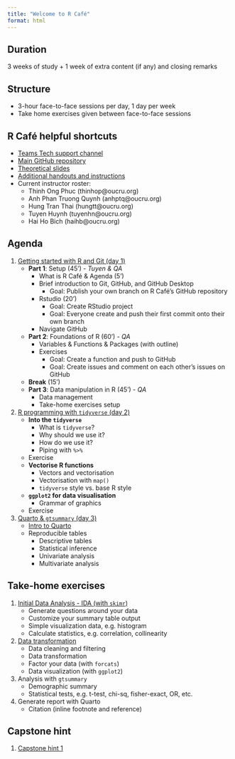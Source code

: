 ```yaml
---
title: "Welcome to R Café"
format: html
---
```


## Duration
3 weeks of study + 1 week of extra content (if any) and closing remarks

## Structure
- 3-hour face-to-face sessions per day, 1 day per week
- Take home exercises given between face-to-face sessions

## R Café helpful shortcuts
- [Teams Tech support channel](https://teams.microsoft.com/l/channel/19%3AGyu0GBNtFFuDmjrVqXsrTYScHLPgP5bpTDLOoaJEeaE1%40thread.tacv2/Tech%20support?groupId=6abc7e7a-0132-4ec2-afa7-393d89c247d8&tenantId=22514748-bbda-4cb8-9795-bfa3fbeec018&ngc=true&allowXTenantAccess=true){target="_blank"}
- [Main GitHub repository](https://github.com/OUCRU-Modelling/R-cafe){target="_blank"}
- [Theoretical slides](https://oucru-modelling.github.io/R-cafe-materials/){target="_blank"}
- [Additional handouts and instructions](https://github.com/OUCRU-Modelling/R-cafe-materials/tree/main/additional_handouts/day_1){target="_blank"}
- Current instructor roster:
	- Thinh Ong Phuc (thinhop\@oucru.org)
	- Anh Phan Truong Quynh (anhptq\@oucru.org)
	- Hung Tran Thai (hungtt\@oucru.org)
	- Tuyen Huynh (tuyenhn\@oucru.org)
	- Hai Ho Bich (haihb\@oucru.org)

## Agenda
1. [Getting started with R and Git (day 1)](slides/intro.qmd){target="_blank"}
	- **Part 1**: Setup (45') - *Tuyen & QA*
		- What is R Café & Agenda (5')
		- Brief introduction to Git, GitHub, and GitHub Desktop
			- Goal: Publish your own branch on R Café's GitHub repository
		- Rstudio (20')
			- Goal: Create RStudio project
			- Goal: Everyone create and push their first commit onto their own branch
		- Navigate GitHub
	- **Part 2**: Foundations of R (60') - *QA*
		- Variables & Functions & Packages (with outline)
		- Exercises
			- Goal: Create a function and push to GitHub
			- Goal: Create issues and comment on each other's issues on GitHub
	- **Break** (15')
	- **Part 3**: Data manipulation in R (45') - *QA*
		- Data management
		- Take-home exercises setup

2. [R programming with `tidyverse` (day 2)](slides/tidyverse.qmd){target="_blank"}
	- **Into the `tidyverse`**
		- What is `tidyverse`?
		- Why should we use it?
		- How do we use it?
		- Piping with `%>%`
	- Exercise
	- **Vectorise R functions**
		- Vectors and vectorisation
		- Vectorisation with `map()`
		- `tidyverse` style vs. base R style
	- **`ggplot2` for data visualisation**
		- Grammar of graphics
	- Exercise
  
3. [Quarto & `gtsummary` (day 3)](slides/gtsummary.qmd){target="_blank"}
	- [Intro to Quarto](slides/quarto.qmd){target="_blank"}
	- Reproducible tables
		- Descriptive tables
		- Statistical inference
		- Univariate analysis
		- Multivariate analysis

## Take-home exercises
1. [Initial Data Analysis - IDA (with `skimr`)](takehome_exercises/day1.qmd){target="_blank"}
	- Generate questions around your data
	- Customize your summary table output
	- Simple visualization data, e.g. histogram
	- Calculate statistics, e.g. correlation, collinearity
2. [Data transformation](takehome_exercises/day2.qmd){target="_blank"}
	- Data cleaning and filtering
	- Data transformation
	- Factor your data (with `forcats`)
	- Data visualization (with `ggplot2`)
3. Analysis with `gtsummary`
	- Demographic summary
	- Statistical tests, e.g. t-test, chi-sq, fisher-exact, OR, etc.
4. Generate report with Quarto
	- Citation (inline footnote and reference)

## Capstone hint
1. [Capstone hint 1](slides/capstone_hint_1.qmd)
